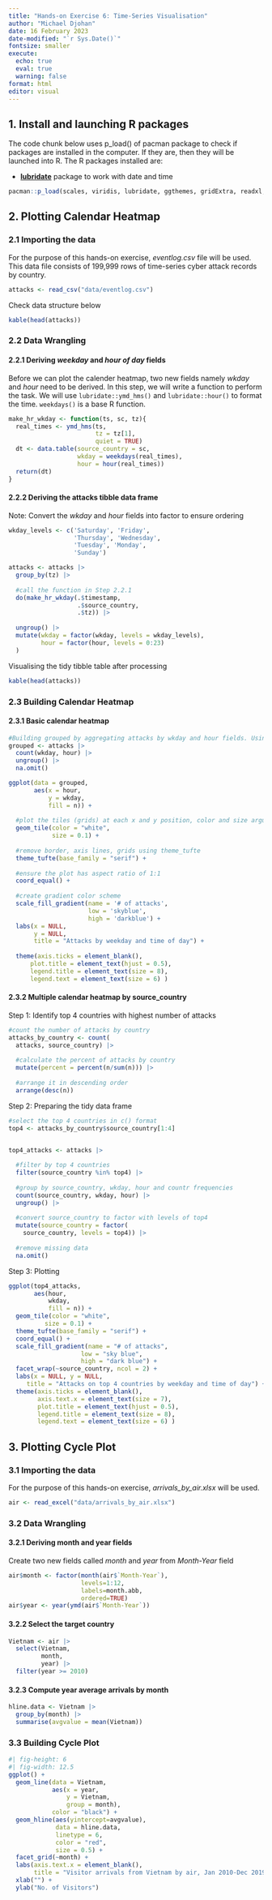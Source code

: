 ```yaml
---
title: "Hands-on Exercise 6: Time-Series Visualisation"
author: "Michael Djohan"
date: 16 February 2023
date-modified: "`r Sys.Date()`"
fontsize: smaller
execute: 
  echo: true
  eval: true
  warning: false
format: html
editor: visual
---
```


## 1. Install and launching R packages

The code chunk below uses p_load() of pacman package to check if packages are installed in the computer. If they are, then they will be launched into R. The R packages installed are:

-   [**lubridate**](https://lubridate.tidyverse.org/) package to work with date and time

```r
pacman::p_load(scales, viridis, lubridate, ggthemes, gridExtra, readxl, knitr, data.table, tidyverse)
```

## 2. Plotting Calendar Heatmap

### 2.1 Importing the data

For the purpose of this hands-on exercise, *eventlog.csv* file will be used. This data file consists of 199,999 rows of time-series cyber attack records by country.

```r
attacks <- read_csv("data/eventlog.csv")
```

Check data structure below

```r
kable(head(attacks))
```

### 2.2 Data Wrangling

#### 2.2.1 Deriving *weekday* and *hour of day* fields

Before we can plot the calender heatmap, two new fields namely *wkday* and *hour* need to be derived. In this step, we will write a function to perform the task. We will use `lubridate::ymd_hms()` and `lubridate::hour()` to format the time. `weekdays()` is a base R function.

```r
make_hr_wkday <- function(ts, sc, tz){
  real_times <- ymd_hms(ts,
                        tz = tz[1],
                        quiet = TRUE)
  dt <- data.table(source_country = sc,
                   wkday = weekdays(real_times),
                   hour = hour(real_times))
  return(dt)
}
```

#### 2.2.2 Deriving the attacks tibble data frame

Note: Convert the *wkday* and *hour* fields into factor to ensure ordering

```r
wkday_levels <- c('Saturday', 'Friday', 
                  'Thursday', 'Wednesday', 
                  'Tuesday', 'Monday', 
                  'Sunday')

attacks <- attacks |> 
  group_by(tz) |> 
  
  #call the function in Step 2.2.1
  do(make_hr_wkday(.$timestamp,
                   .$source_country,
                   .$tz)) |> 
  
  ungroup() |> 
  mutate(wkday = factor(wkday, levels = wkday_levels),
         hour = factor(hour, levels = 0:23)
  )
```

Visualising the tidy tibble table after processing

```r
kable(head(attacks))
```

### 2.3 Building Calendar Heatmap

#### 2.3.1 Basic calendar heatmap

```r
#Building grouped by aggregating attacks by wkday and hour fields. Using count(), new field called n is derived to calculate the frequency. na.omit() excludes the missing value
grouped <- attacks |> 
  count(wkday, hour) |> 
  ungroup() |> 
  na.omit()

ggplot(data = grouped,
       aes(x = hour,
           y = wkday,
           fill = n)) +
  
  #plot the tiles (grids) at each x and y position, color and size arguments specify the border color and line size of the tiles
  geom_tile(color = "white",
            size = 0.1) +
  
  #remove border, axis lines, grids using theme_tufte
  theme_tufte(base_family = "serif") +
  
  #ensure the plot has aspect ratio of 1:1
  coord_equal() +
  
  #create gradient color scheme
  scale_fill_gradient(name = '# of attacks',
                      low = 'skyblue',
                      high = 'darkblue') +
  labs(x = NULL,
       y = NULL,
       title = "Attacks by weekday and time of day") +
  
  theme(axis.ticks = element_blank(),
      plot.title = element_text(hjust = 0.5),
      legend.title = element_text(size = 8),
      legend.text = element_text(size = 6) )
```

#### 2.3.2 Multiple calendar heatmap by source_country

Step 1: Identify top 4 countries with highest number of attacks

```r
#count the number of attacks by country
attacks_by_country <- count(
  attacks, source_country) |> 
  
  #calculate the percent of attacks by country
  mutate(percent = percent(n/sum(n))) |> 
  
  #arrange it in descending order
  arrange(desc(n))
```

Step 2: Preparing the tidy data frame

```r
#select the top 4 countries in c() format
top4 <- attacks_by_country$source_country[1:4]


top4_attacks <- attacks |> 
  
  #filter by top 4 countries
  filter(source_country %in% top4) |> 
  
  #group by source_country, wkday, hour and countr frequencies
  count(source_country, wkday, hour) |> 
  ungroup() |> 
  
  #convert source_country to factor with levels of top4
  mutate(source_country = factor(
    source_country, levels = top4)) |> 
  
  #remove missing data
  na.omit()
```

Step 3: Plotting

```r
ggplot(top4_attacks, 
       aes(hour, 
           wkday, 
           fill = n)) + 
  geom_tile(color = "white", 
          size = 0.1) + 
  theme_tufte(base_family = "serif") + 
  coord_equal() +
  scale_fill_gradient(name = "# of attacks",
                    low = "sky blue", 
                    high = "dark blue") +
  facet_wrap(~source_country, ncol = 2) +
  labs(x = NULL, y = NULL, 
     title = "Attacks on top 4 countries by weekday and time of day") +
  theme(axis.ticks = element_blank(),
        axis.text.x = element_text(size = 7),
        plot.title = element_text(hjust = 0.5),
        legend.title = element_text(size = 8),
        legend.text = element_text(size = 6) )
```

## 3. Plotting Cycle Plot

### 3.1 Importing the data

For the purpose of this hands-on exercise, *arrivals_by_air.xlsx* will be used.

```r
air <- read_excel("data/arrivals_by_air.xlsx")
```

### 3.2 Data Wrangling

#### 3.2.1 Deriving month and year fields

Create two new fields called *month* and *year* from *Month-Year* field

```r
air$month <- factor(month(air$`Month-Year`), 
                    levels=1:12, 
                    labels=month.abb, 
                    ordered=TRUE) 
air$year <- year(ymd(air$`Month-Year`))
```

#### 3.2.2 Select the target country

```r
Vietnam <- air |> 
  select(Vietnam,
         month,
         year) |> 
  filter(year >= 2010)
```

#### 3.2.3 Compute year average arrivals by month

```r
hline.data <- Vietnam |> 
  group_by(month) |> 
  summarise(avgvalue = mean(Vietnam))
```

### 3.3 Building Cycle Plot

```r
#| fig-height: 6
#| fig-width: 12.5
ggplot() +
  geom_line(data = Vietnam,
            aes(x = year,
                y = Vietnam,
                group = month),
            color = "black") +
  geom_hline(aes(yintercept=avgvalue),
             data = hline.data,
             linetype = 6,
             color = "red",
             size = 0.5) +
  facet_grid(~month) +
  labs(axis.text.x = element_blank(),
       title = "Visitor arrivals from Vietnam by air, Jan 2010-Dec 2019") +
  xlab("") +
  ylab("No. of Visitors")
```
